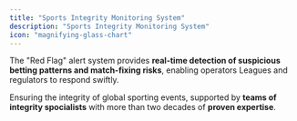 ```yaml
---
title: "Sports Integrity Monitoring System"
description: "Sports Integrity Monitoring System"
icon: "magnifying-glass-chart"
---
```


The "Red Flag" alert system provides **real-time detection of suspicious betting patterns and match-fixing risks**, enabling operators Leagues and regulators to respond swiftly.

Ensuring the integrity of global sporting events, supported by **teams of integrity spocialists** with more than two decades of **proven expertise**.

